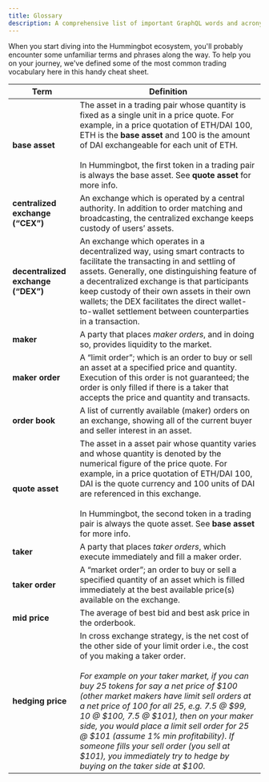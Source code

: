 ```yaml
---
title: Glossary
description: A comprehensive list of important GraphQL words and acronyms
---
```


When you start diving into the Hummingbot ecosystem, you'll probably encounter some unfamiliar terms and phrases along the way. To help you on your journey, we've defined some of the most common trading vocabulary here in this handy cheat sheet.

| Term                               | Definition                                                                                                                                                                                                                                                                                                                                                                                                                                                                                                                                                                             |
| ---------------------------------- | -------------------------------------------------------------------------------------------------------------------------------------------------------------------------------------------------------------------------------------------------------------------------------------------------------------------------------------------------------------------------------------------------------------------------------------------------------------------------------------------------------------------------------------------------------------------------------------- |
| **base asset**                     | The asset in a trading pair whose quantity is fixed as a single unit in a price quote. For example, in a price quotation of ETH/DAI 100, ETH is the **base asset** and 100 is the amount of DAI exchangeable for each unit of ETH.<br/><br/>In Hummingbot, the first token in a trading pair is always the base asset. See **quote asset** for more info.                                                                                                                                                                                                                              |
| **centralized exchange (“CEX”)**   | An exchange which is operated by a central authority. In addition to order matching and broadcasting, the centralized exchange keeps custody of users’ assets.                                                                                                                                                                                                                                                                                                                                                                                                                         |
| **decentralized exchange (“DEX”)** | An exchange which operates in a decentralized way, using smart contracts to facilitate the transacting in and settling of assets. Generally, one distinguishing feature of a decentralized exchange is that participants keep custody of their own assets in their own wallets; the DEX facilitates the direct wallet-to-wallet settlement between counterparties in a transaction.                                                                                                                                                                                                    |
| **maker**                          | A party that places _maker orders_, and in doing so, provides liquidity to the market.                                                                                                                                                                                                                                                                                                                                                                                                                                                                                                 |
| **maker order**                    | A “limit order”; which is an order to buy or sell an asset at a specified price and quantity. Execution of this order is not guaranteed; the order is only filled if there is a taker that accepts the price and quantity and transacts.                                                                                                                                                                                                                                                                                                                                               |
| **order book**                     | A list of currently available (maker) orders on an exchange, showing all of the current buyer and seller interest in an asset.                                                                                                                                                                                                                                                                                                                                                                                                                                                         |
| **quote asset**                    | The asset in a asset pair whose quantity varies and whose quantity is denoted by the numerical figure of the price quote. For example, in a price quotation of ETH/DAI 100, DAI is the quote currency and 100 units of DAI are referenced in this exchange.<br/><br/>In Hummingbot, the second token in a trading pair is always the quote asset. See **base asset** for more info.                                                                                                                                                                                                    |
| **taker**                          | A party that places _taker orders_, which execute immediately and fill a maker order.                                                                                                                                                                                                                                                                                                                                                                                                                                                                                                  |
| **taker order**                    | A “market order”; an order to buy or sell a specified quantity of an asset which is filled immediately at the best available price(s) available on the exchange.                                                                                                                                                                                                                                                                                                                                                                                                                       |
| **mid price**                      | The average of best bid and best ask price in the orderbook.                                                                                                                                                                                                                                                                                                                                                                                                                                                                                                                           |
| **hedging price**                  | In cross exchange strategy, is the net cost of the other side of your limit order i.e., the cost of you making a taker order.<br/><br/>_For example on your taker market, if you can buy 25 tokens for say a net price of $100 (other market makers have limit sell orders at a net price of 100 for all 25, e.g. 7.5 @ $99, 10 @ $100, 7.5 @ $101), then on your maker side, you would place a limit sell order for 25 @ $101 (assume 1% min profitability). If someone fills your sell order (you sell at $101), you immediately try to hedge by buying on the taker side at \$100._ |
